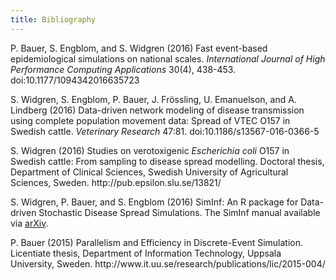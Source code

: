 ```yaml
---
title: Bibliography
---
```


P. Bauer, S. Engblom, and S. Widgren (2016) Fast event-based
epidemiological simulations on national scales. *International Journal
of High Performance Computing Applications* 30(4),
438-453. doi:10.1177/1094342016635723

S. Widgren, S. Engblom, P. Bauer, J. Frössling, U. Emanuelson, and
A. Lindberg (2016) Data-driven network modeling of disease
transmission using complete population movement data: Spread of VTEC
O157 in Swedish cattle. *Veterinary Research*
47:81. doi:10.1186/s13567-016-0366-5

S. Widgren (2016) Studies on verotoxigenic *Escherichia coli* O157 in
Swedish cattle: From sampling to disease spread modelling. Doctoral
thesis, Department of Clinical Sciences, Swedish University of
Agricultural Sciences,
Sweden. http://pub.epsilon.slu.se/13821/

S. Widgren, P. Bauer, and S. Engblom (2016) SimInf: An R package for
Data-driven Stochastic Disease Spread Simulations. The SimInf manual
available via [arXiv](http://arxiv.org/abs/1605.01421).

P. Bauer (2015) Parallelism and Efficiency in Discrete-Event
Simulation. Licentiate thesis, Department of Information Technology,
Uppsala University,
Sweden. http://www.it.uu.se/research/publications/lic/2015-004/
